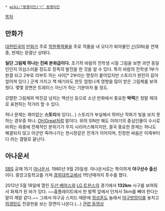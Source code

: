  * [[wiki:"동명이인/ㄱ" 동명이인]]

[[목차]]
== 만화가 ==
[[대한민국]]의 [[만화가]]
주로 [[학원폭력물]]을 주로 작품을 내 오다가 퇴마물인 [[신]](SIN)을 연재중, 현재는 완결난 상태다. 

'''일단 그림체 하나는 진짜 본좌급이다.'''
초기작 바람의 전학생 시절 그림을 보면 과연 동일인인지 의심스러울 정도로 장족의 발전을 한 것을 알 수 있다. 특히 바람의 전학생 1부가 완결 되고 2부로 리부트 하는 사이[* 2부라는 명칭이 붙어있지만 스토리가 완전히 갈아엎어져 있다.] 군계 가지고 책 때기라도 한듯 엄청나게 영향을 많이 받은 그림체를 보여줬다. 몇몇 장면은 트레이스 아닌가 하는 기분마저 들 정도.

강렬한 그림체와 박진감 넘치는 액션신 등으로 소년 만화에서 중요한 '''박력'''은 정말 제대로 표현하는 작가라 할 수 있다.

허나 문제는 재미없는 '''스토리'''에 있다(...) 스토리가 부실해서 뛰어난 작화가 빛을 보지 못하는 경우중 하나. [[Oh!Great]]처럼 말이다. 
위의 SIN만 해도 이야기의 중심인물이 수시로 바뀌는 와중에 전체적인 분위기가 무지 시리어스해지지만, 결국 중요한 문제는 하나도 해결되지 않고 아군만 죽어나가는 현시창같은 전개가 이어지며, 진정한 싸움은 이제부터다 라는 결말로 끝난다. 

== 아나운서 ==
[[SBS]] 공채 15기 [[아나운서]]. 1980년 9월 25일생.
아나운서로는 특이하게 '''야구선수 출신'''이다. 중앙고등학교를 거쳐 [[경희대학교]]에서 1학년때까지 투수를 했다.

2012년 5월 18일에 열린 [[두산 베어스]]와 [[LG 트윈스]]의 경기에서 '''132km''' 시구를 보여줘서 화제가 된 바가 있다. ~~홈플레이트에서 한 발짝 앞에서 던져서 5km를 빼야 한다는 말이 깨알 같다.~~ 그래서 야구공 스피드 때문에 [[정성훈]]도 놀래서 [[야구방망이]]를 놓치고 [[허경민]]도 전광판을 보는 장면이 나온다.(...) [http://sports.news.naver.com/videoCenter/index.nhn?uCategory=kbaseball&category=kbo&id=24240&listType=keyword&page=1&keyword=%EA%B9%80%ED%99%98%20%EC%8B%9C%EA%B5%AC 관련 동영상]
